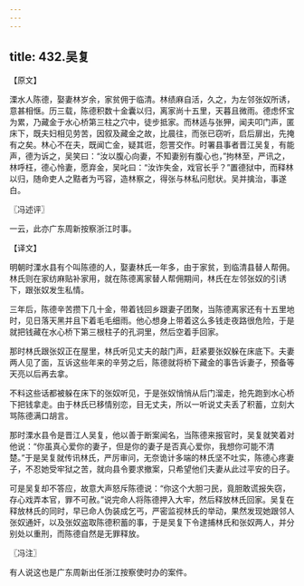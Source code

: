 ```yaml
---
---
---
```

title: 432.吴复
---



【原文】

溧水人陈德，娶妻林岁余，家贫佣于临清。林绩麻自活，久之，为左邻张奴所诱，意甚相惬。历三载，陈德积数十金囊以归，离家尚十五里，天暮且微雨。德虑怀宝为累，乃藏金于水心桥第三柱之穴中，徒步抵家。而林适与张狎，闻夫叩门声，匿床下，既夫妇相见劳苦，因叙及藏金之故，比晨往，而张已窃听，启后扉出，先掩有之矣。林心不在夫，既闻亡金，疑其诳，怨詈交作。时署县事者晋江吴复，有能声，德为诉之，吴笑曰：“汝以腹心向妻，不知妻别有腹心也，”拘林至，严讯之，林呼枉，德心怜妻，愿弃金，吴叱曰：“汝诈失金，戏官长乎？”置德狱中，而释林以归，随命吏人之黠者为丐容，造林察之，得张与林私问慰状。吴并擒治，事遂白。

〖冯述评〗

一云，此亦广东周新按察浙江时事。

【译文】

明朝时溧水县有个叫陈德的人，娶妻林氏一年多，由于家贫，到临清县替人帮佣。林氏则在家纺麻贴补家用，就在陈德离家替人帮佣期间，林氏在左邻张奴的引诱下，跟张奴发生私情。

三年后，陈德辛苦攒下几十金，带着钱回乡跟妻子团聚，当陈德离家还有十五里地时，见日落天黑并且下着毛毛细雨。他心想身上带着这么多钱走夜路很危险，于是就把钱藏在水心桥下第三根柱子的孔洞里，然后空着手回家。

那时林氏跟张奴正在屋里，林氏听见丈夫的敲门声，赶紧要张奴躲在床底下。夫妻两人见了面，互诉这些年来的辛劳之后，陈德就将桥下藏金的事告诉妻子，预备等天亮以后再去拿。

不料这些话都被躲在床下的张奴听见，于是张奴悄悄从后门溜走，抢先跑到水心桥下把钱拿走。由于林氏已移情别恋，目无丈夫，所以一听说丈夫丢了积蓄，立刻大骂陈德满口胡言。

那时溧水县令是晋江人吴复，他以善于断案闻名，当陈德来报官时，吴复就笑着对他说：“你虽真心爱你的妻子，但是你的妻子是否真心爱你，我想你可能不清楚。”于是吴复就传讯林氏，严厉审问，无奈诡计多端的林氏坚不吐实，陈德心疼妻子，不忍她受牢狱之苦，就向县令要求撤案，只希望他们夫妻从此过平安的日子。

可是吴复却不答应，故意大声怒斥陈德说：“你这个大胆刁民，竟胆敢谎报失窃，存心戏弄本官，罪不可赦。”说完命人将陈德押入大牢，然后释放林氏回家。吴复在释放林氏的同时，早已命人伪装成乞丐，严密监视林氏的举动，果然发现她跟邻人张奴通奸，以及张奴盗取陈德积蓄的事，于是吴复下令逮捕林氏和张奴两人，并分别处以重刑，而陈德自然是无罪释放。

〖冯注〗

有人说这也是广东周新出任浙江按察使时办的案件。